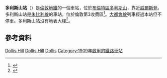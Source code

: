 {{expand|time=2016-02-29T16:11:20+00:00}}
{{Infobox London station
| name             = 多利斯山<br />Dollis Hill
| symbol           = underground
| manager          = [[倫敦地鐵|倫敦地鐵]]
| locale           = [[多利斯山|多利斯山]]
| borough          = [[布倫特區|布倫特區]]
| platforms        = 2
| fare_zone        = 3
| image_name       = Dollis Hill stn north entrance.JPG
| caption          =
| latitude         = {{decdeg|51|33|07|N|4}}
| longitude        = {{decdeg|0|14|19|W|4}}
| original         = [[大都會鐵路|大都會鐵路]]
<!--
| tubeexits05      = 3.17
| tubeexits06      = {{increase}} 3.324
| tubeexits07      = {{increase}} 3.80
| tubeexits08      = {{decrease}} 3.66
| tubeexits09      = {{decrease}} 3.29-->
}}
'''多利斯山站'''（{{lang-en|Dollis Hill tube station}}）是[[倫敦地鐵|倫敦地鐵]]的一個車站，位於[[布倫特區|布倫特區]][[多利斯山|多利斯山]]，靠近[[威爾斯登|威爾斯登]]。多利斯山站是[[朱比利線|朱比利線]]的車站，位於倫敦第3收費區<ref>{{cite map/Standard Tube Map}}</ref>。[[大都會線|大都會線]]列車經過本站但不停車。多利斯山站沒有地表大樓<ref>{{Cite web |url=http://www.geofftech.co.uk/tube/facts.html |title=Tube Facts - Tube Stations that have no surface buildings |access-date=2016-02-29 |archive-url=https://web.archive.org/web/20150403155732/http://www.geofftech.co.uk/tube/facts.html |archive-date=2015-04-03 |dead-url=yes }}</ref>。
==參考資料==
{{commons category|Dollis Hill tube station}}
{{Reflist}}

{{倫敦地鐵銀禧線}}

[[Category:銀禧線車站|Dollis Hill]]
[[Category:布倫特區鐵路車站|Dollis Hill]]
[[Category:倫敦通宵地鐵車站|Dollis]]
[[Category:1909年啟用的鐵路車站|Category:1909年啟用的鐵路車站]]